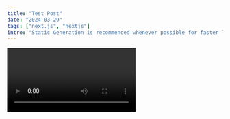 ---
title: "Test Post"
date: "2024-03-29"
tags: ["next.js", "nextjs"]
intro: "Static Generation is recommended whenever possible for faster load time"
---

<Video id="__mSgDEOyv8" />

We recommend using **Static Generation** (with and without data) whenever possible because your page can be built once and served by CDN, which makes it much faster than having a server render the page on every request.

```ts
export async function getStaticParams() {
  const slugs = ["post-1", "post-2", "post-3"];

  return {
    paths: slugs.map((slug) => ({ params: { slug } })),
    fallback: false, // Set to true for dynamic slugs not defined in paths
  };
}
```

You can use Static Generation for many types of pages, including:

- Marketing pages
- Blog posts
- E-commerce product listings
- Help and documentation

You should ask yourself: "Can this page be pre-rendered **ahead** of a user's request?" If the answer is yes, then you should choose Static Generation.

On the other hand, Static Generation is **not** a good idea if you cannot pre-render a page ahead of a user's request. Maybe your page shows frequently updated data, and the page content changes on every request.

In that case, you can use **Server-Side Rendering**. It will be slower, but the pre-rendered page will always be up-to-date. Or you can skip pre-rendering and use client-side JavaScript to populate data.
